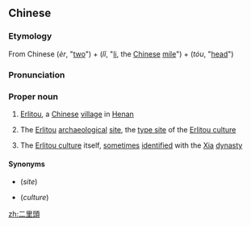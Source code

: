 {{also|二里头}}
==Chinese==
{{zh-forms|s=二里头}}
{{wikipedia|Erlitou}}

===Etymology===
From Chinese {{m|zh|二}} (''èr'', "[[two]]") + {{m|zh|里}} (''lǐ'', "[[li]], the [[Chinese]] [[mile]]") + {{m|zh|頭}} (''tóu'', "[[head]]")

===Pronunciation===
{{zh-pron
|m=Èrlǐtóu
|cat=pn
}}

===Proper noun===
{{zh-proper noun}}

# [[Erlitou]], a [[Chinese]] [[village]] in [[Henan]]
# {{lb|zh|archaeology}} The [[Erlitou]] [[archaeological]] [[site]], the [[type site]] of the [[Erlitou culture]]
# {{lb|zh|historical|archaeology|usu. as an adj.}} The [[Erlitou culture]] itself, [[sometimes]] [[identified]] with the [[Xia]] [[dynasty]]

====Synonyms====
* {{l|zh|偃師商城}} (''site'')
* {{l|zh|二里頭文化}} (''culture'')

[[zh:二里頭]]